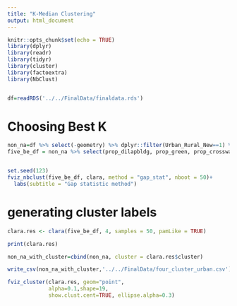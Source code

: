 ```yaml
---
title: "K-Median Clustering"
output: html_document
---
```


```r
knitr::opts_chunk$set(echo = TRUE)
library(dplyr)
library(readr)
library(tidyr)
library(cluster)
library(factoextra)
library(NbClust)


df=readRDS('../../FinalData/finaldata.rds')
```

# Choosing Best K

```r
non_na=df %>% select(-geometry) %>% dplyr::filter(Urban_Rural_New==1) %>%  drop_na()
five_be_df = non_na %>% select(prop_dilapbldg, prop_green, prop_crosswalk, prop_not_single_family_home, prop_single_lane) 


set.seed(123)
fviz_nbclust(five_be_df, clara, method = "gap_stat", nboot = 50)+
  labs(subtitle = "Gap statistic method")


```


# generating cluster labels
```r
clara.res <- clara(five_be_df, 4, samples = 50, pamLike = TRUE)

print(clara.res)

non_na_with_cluster=cbind(non_na, cluster = clara.res$cluster)

write_csv(non_na_with_cluster,'../../FinalData/four_cluster_urban.csv')
```


```r
fviz_cluster(clara.res, geom="point", 
             alpha=0.1,shape=19,
             show.clust.cent=TRUE, ellipse.alpha=0.3)
```


